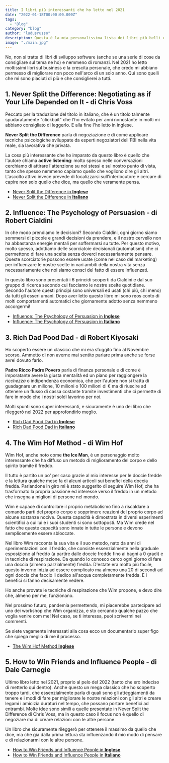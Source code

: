 ```yaml
---
title: I libri più interessanti che ho letto nel 2021
date: "2022-01-18T00:00:00.000Z"
tags:
  - "Blog"
category: "blog"
author: "ludusrusso"
description: Questa è la mia personalissima lista dei libri più belli ed interessanti che ho letto nel 2021
image: "./main.jpg"
---
```


No, non si tratta di libri di sviluppo software (anche se una serie di cose da consigliare sul tema ne ho)
e nemmeno di romanzi. Nel 2021 ho letto moltissimi libri sul business e la crescita personale, che credo mi abbiano
permesso di migliorare non poco nell'arco di un solo anno.
Qui sono quelli che mi sono piaciuti di più e che
consiglierei a tutti.

## 1. Never Split the Difference: Negotiating as if Your Life Depended on It - di Chris Voss

Peccato per la traduzione del titolo in italiano,
che è un titolo talmente spudaratamente "clickbait" che l'ho evitato per anni nonostante
in molti mi abbiano consigliato di leggerlo. E alla fine l'ho letto in inglese.

**Never Split the Difference** parla di negoziazione e di come applicare tecniche psicologiche sviluppate da esperti
negoziatori dell'FBI nella vita reale, sia lavorativa che privata.

La cosa più interessante che ho imparato da questo
libro è quello che l'autore chiama **active listening**: molto spesso nelle conversazioni cerchiamo
di attirare l'attenzione
su noi stessi e sul nostro punto di vista,
tanto che spesso nemmeno capiamo quello che vogliono dire gli altri.
L'ascolto attivo invece prevede di focalizzarsi sull'interlocutore e cercare di capire non solo quello che dice,
ma quello che veramente pensa.

- [Never Split the Difference in **Inglese**](https://amzn.to/3nhspD9)
- [Never Split the Difference in **Italiano**](https://amzn.to/3HWdshA)

## 2. Influence: The Psychology of Persuasion - di Robert Cialdini

In che modo prendiamo le decisioni? Secondo Cialdini, ogni giorno siamo sommersi di piccole e grandi decisioni da prendere,
e il nostro cervello non ha abbastanza energie mentali per soffermarsi su tutte.
Per questo motivo, molto spesso, adottiamo delle scorciatoie decisionali (automatismi) che ci permettono di fare una
scelta senza doverci necessariamente pensare.
Queste scorciatorie possono essere usate (come nel caso del marketing) per influenzare le nostre scelte in vari ambiti
della nostra vita senza necessariamente che noi siamo consci del fatto di essere influenzati.

In questo libro sono presentati i 6 princidi scoperti da Cialdini e dal suo gruppo di ricerca secondo cui
facciamo le nostre scelte quotidiane. Secondo l'autore questi principi sono universali ed usati
(chi più, chi meno) da tutti gli esseri umani.
Dopo aver letto questo libro mi sono reos conto di molti comportamenti automatici che
giornamente adotto senza nemmeno accorgermi!

- [Influence: The Psychology of Persuasion in **Inglese**](https://amzn.to/3GaLdeN)
- [Influence: The Psychology of Persuasion in **Italiano**](https://amzn.to/3r5Venb)

## 3. Rich Dad Pood Dad - di Robert Kiyosaki

Ho scoperto essere un classico che mi era sfuggito fino al Novembre scorso. Ammetto di non averne mai sentito
parlare prima anche se forse avrei dovuto farlo.

**Padre Ricco Padre Povero** parla di finanza personale e di come è imporatante avere la
giusta mentalità ed un piano per raggiongere la _ricchezza_ o indipendenza economica,
che per l'autore non si tratta di guadagnare un milione, 10 milioni o 100 milioni di € ma di
riuscire ad ottenere un flusso di cassa costante tramite investimenti che ci permette di fare in
modo che i nostri soldi lavorino per noi.

Molti spunti sono super interessanti, e sicuramente è uno dei libro che rileggerò nel 2022 per approfondirlo meglio.

- [Rich Dad Pood Dad in **Inglese**](https://amzn.to/3GcaBRk)
- [Rich Dad Pood Dad in **Italiano**](https://amzn.to/3qhfkvm)

## 4. The Wim Hof Method - di Wim Hof

Wim Hof, anche noto come **the Ice Man**, è un personaggio molto interessante che ha diffuso un metodo di miglioramento
del corpo e dello spirito tramite il freddo.

Il tutto è partito un po' per caso grazie al mio interesse per le doccie fredde
e la lettura qualche mese fa di alcuni articoli sui benefici della doccia fredda.
Parlandone in giro mi è stato suggerito di seguire Wim Hof, che ha trasformato la propria passione
ed interesse verso il freddo in un metodo che insegna a miglioni di persone nel mondo.

Wim è capace di controllare il proprio metabolismo fino a riscaldare a comando parti del proprio corpo e
sopprimere reazioni del proprio corpo ad alcune sostanze nocive.
Questa capacità è dimostrata in diversi esperimenti scientifici a cui lui e i suoi studenti si sono sottoposti.
Ma Wim crede nel fatto che queste capacità sono innate in tutte le persone e devono semplicemente essere sbloccate.

Nel libro Wim racconta la sua vita e il suo metodo, nato da anni di sperimentazioni con il freddo,
che consiste essenzialmente nella graduale esposizione
al freddo (a partire dalle doccie fredde fino ai bagni a 0 gradi) e in tecniche di respirazione.
Da quando lo conosco cerco ogni giorno di fare una doccia (almeno parzialmente) fredda.
D'estate era molto più facile, questo inverno inizia ad essere complicato ma almeno una 20 di secondi
ad ogni doccia che faccio li dedico all'acqua completamente fredda. E i benefici si fanno decisamente vedere.

Ho anche provate le tecniche di respirazione che Wim propone, e devo dire che, almeno per me, funzionano.

Nel prossimo futuro, pandemia permettendo, mi piacerebbe partecipare ad uno dei workshop che Wim organizza,
e sto cercando qualche pazzo che voglia venire com me! Nel caso, se ti interessa, puoi scrivermi nei commenti.

Se siete vagamente interessati alla cosa ecco un documentario super figo che spiega meglio di me il processo.

<YouTube videoId="8cvhwquPqJ0" />

- [The Wim Hof Method **Inglese**](https://amzn.to/3HWpurh)

## 5. How to Win Friends and Influence People - di Dale Carnegie

Ultimo libro letto nel 2021, proprio al pelo del 2022 (tanto che ero indeciso di metterlo qui dentro).
Anche questo un mega classico che ho scoperto troppo tardi, che essenzialmente parla di quali sono gli
atteggiamenti da tenere e i modi di fare
per migliorare le nostre relazioni con gli altri e creare legami i amicizia duraturi nel tempo,
che possano portare benefici ad entrambi. Molte idee sono simili a quelle presentate in
Never Split the Difference di Chris Voss, ma in questo caso il focus non è quello di negoziare
ma di creare relazioni con le altre persone.

Un libro che sicuramente rileggerò per ottenere il massimo da quello che dice,
ma che già dalla prima lettura sta influenzando il mio modo di pensare e di relazionarmi con le altre persone.

- [How to Win Friends and Influence People in **Inglese**](https://amzn.to/3r8dEUs)
- [How to Win Friends and Influence People in **Italiano**](https://amzn.to/32ZDXUR)
